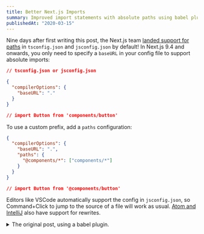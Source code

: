```yaml
---
title: Better Next.js Imports
summary: Improved import statements with absolute paths using babel plugins.
publishedAt: "2020-03-15"
---
```


Nine days after first writing this post, the Next.js team [landed support for paths](https://github.com/zeit/next.js/pull/11293) in `tsconfig.json` and `jsconfig.json` by default! In Next.js 9.4 and onwards, you only need to specify a `baseURL` in your config file to support absolute imports:

```json
// tsconfig.json or jsconfig.json

{
  "compilerOptions": {
    "baseURL": "."
  }
}

// import Button from 'components/button'
```

To use a custom prefix, add a `paths` configuration:

```json
{
  "compilerOptions": {
    "baseURL": ".",
    "paths": {
      "@components/*": ["components/*"]
    }
  }
}

// import Button from '@components/button'
```

Editors like VSCode automatically support the config in `jsconfig.json`, so Command+Click to jump to the source of a file will work as usual. [Atom and IntelliJ](https://github.com/tleunen/babel-plugin-module-resolver#editors-autocompletion) also have support for rewrites.

<details>
  <summary>The original post, using a babel plugin.</summary>

<br />

Relative import statements are a pain. To avoid `../` chains, improve code portability, and type less, I've started using [babelplugin-module-resolver](https://github.com/tleunen/babel-plugin-module-resolver) in my Next.js projects.

The goal is to transform verbose import statements like this:

```js
import Button from "../../../../components/button";
```

into absolute import statements that work anywhere in your project:

```js
import Button from "@components/button";
```

Let's do it. Install the babel plugin as a `devDependency`:

```bash
$ yarn add babel-plugin-module-resolver -D
```

In the root of your Next.js project, create a `.babelrc.json` file and add the `module-resolver` plugin:

```js
module.exports = {
  presets: ["next/babel"],
  plugins: [
    [
      "module-resolver",
      {
        alias: {
          "@components": "./components",
        },
      },
    ],
  ],
};
```

Create a `jsconfig.json` (or `tsconfig.json` if you're using TypeScript) and add the `paths` property:

```json
{
  "compilerOptions": {
    "baseUrl": ".",
    "paths": {
      "@components/*": ["components/*"]
    }
  }
}
```

Note that the syntax is slightly different than the babel config.

If you're using a mixed JS/TS codebase, you should include JS files in your `tsconfig.json`:

```json
{
  "include": ["**/*.ts", "**/*.tsx", "**/*.js", "**/*.jsx"]
}
```

Now you can update your import statements to use the new syntax!

</details>
